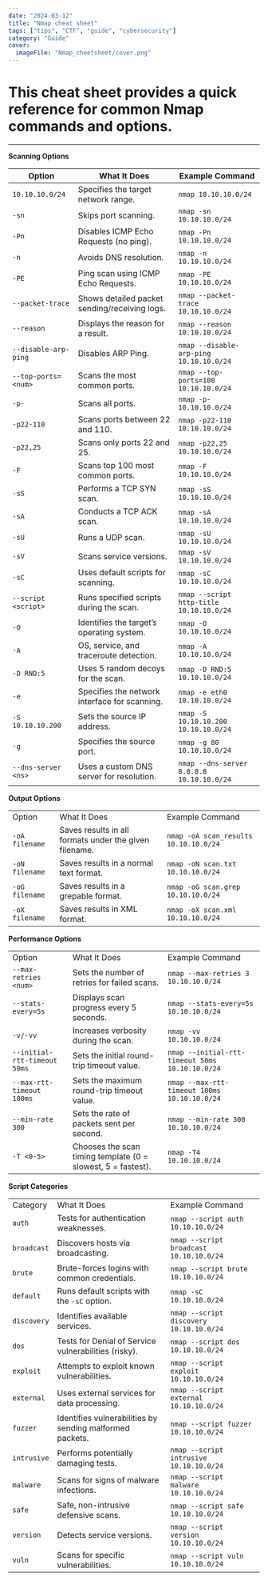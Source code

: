 ```yaml
---
date: "2024-03-12"
title: "Nmap cheat sheet"
tags: ["tips", "CTF", "guide", "cybersecurity"]
category: "Guide"
cover:
  imageFile: "Nmap_cheetsheet/cover.png"
---
```


# This cheat sheet provides a quick reference for common Nmap commands and options.

---

**Scanning Options**

|Option|What It Does|Example Command|
|---|---|---|
|`10.10.10.0/24`|Specifies the target network range.|`nmap 10.10.10.0/24`|
|`-sn`|Skips port scanning.|`nmap -sn 10.10.10.0/24`|
|`-Pn`|Disables ICMP Echo Requests (no ping).|`nmap -Pn 10.10.10.0/24`|
|`-n`|Avoids DNS resolution.|`nmap -n 10.10.10.0/24`|
|`-PE`|Ping scan using ICMP Echo Requests.|`nmap -PE 10.10.10.0/24`|
|`--packet-trace`|Shows detailed packet sending/receiving logs.|`nmap --packet-trace 10.10.10.0/24`|
|`--reason`|Displays the reason for a result.|`nmap --reason 10.10.10.0/24`|
|`--disable-arp-ping`|Disables ARP Ping.|`nmap --disable-arp-ping 10.10.10.0/24`|
|`--top-ports=<num>`|Scans the most common ports.|`nmap --top-ports=100 10.10.10.0/24`|
|`-p-`|Scans all ports.|`nmap -p- 10.10.10.0/24`|
|`-p22-110`|Scans ports between 22 and 110.|`nmap -p22-110 10.10.10.0/24`|
|`-p22,25`|Scans only ports 22 and 25.|`nmap -p22,25 10.10.10.0/24`|
|`-F`|Scans top 100 most common ports.|`nmap -F 10.10.10.0/24`|
|`-sS`|Performs a TCP SYN scan.|`nmap -sS 10.10.10.0/24`|
|`-sA`|Conducts a TCP ACK scan.|`nmap -sA 10.10.10.0/24`|
|`-sU`|Runs a UDP scan.|`nmap -sU 10.10.10.0/24`|
|`-sV`|Scans service versions.|`nmap -sV 10.10.10.0/24`|
|`-sC`|Uses default scripts for scanning.|`nmap -sC 10.10.10.0/24`|
|`--script <script>`|Runs specified scripts during the scan.|`nmap --script http-title 10.10.10.0/24`|
|`-O`|Identifies the target’s operating system.|`nmap -O 10.10.10.0/24`|
|`-A`|OS, service, and traceroute detection.|`nmap -A 10.10.10.0/24`|
|`-D RND:5`|Uses 5 random decoys for the scan.|`nmap -D RND:5 10.10.10.0/24`|
|`-e`|Specifies the network interface for scanning.|`nmap -e eth0 10.10.10.0/24`|
|`-S 10.10.10.200`|Sets the source IP address.|`nmap -S 10.10.10.200 10.10.10.0/24`|
|`-g`|Specifies the source port.|`nmap -g 80 10.10.10.0/24`|
|`--dns-server <ns>`|Uses a custom DNS server for resolution.|`nmap --dns-server 8.8.8.8 10.10.10.0/24`|

**Output Options**

|   |   |   |
|---|---|---|
|Option|What It Does|Example Command|
|`-oA filename`|Saves results in all formats under the given filename.|`nmap -oA scan_results 10.10.10.0/24`|
|`-oN filename`|Saves results in a normal text format.|`nmap -oN scan.txt 10.10.10.0/24`|
|`-oG filename`|Saves results in a grepable format.|`nmap -oG scan.grep 10.10.10.0/24`|
|`-oX filename`|Saves results in XML format.|`nmap -oX scan.xml 10.10.10.0/24`|

**Performance Options**

|   |   |   |
|---|---|---|
|Option|What It Does|Example Command|
|`--max-retries <num>`|Sets the number of retries for failed scans.|`nmap --max-retries 3 10.10.10.0/24`|
|`--stats-every=5s`|Displays scan progress every 5 seconds.|`nmap --stats-every=5s 10.10.10.0/24`|
|`-v/-vv`|Increases verbosity during the scan.|`nmap -vv 10.10.10.0/24`|
|`--initial-rtt-timeout 50ms`|Sets the initial round-trip timeout value.|`nmap --initial-rtt-timeout 50ms 10.10.10.0/24`|
|`--max-rtt-timeout 100ms`|Sets the maximum round-trip timeout value.|`nmap --max-rtt-timeout 100ms 10.10.10.0/24`|
|`--min-rate 300`|Sets the rate of packets sent per second.|`nmap --min-rate 300 10.10.10.0/24`|
|`-T <0-5>`|Chooses the scan timing template (0 = slowest, 5 = fastest).|`nmap -T4 10.10.10.0/24`|

**Script Categories**

|   |   |   |
|---|---|---|
|Category|What It Does|Example Command|
|`auth`|Tests for authentication weaknesses.|`nmap --script auth 10.10.10.0/24`|
|`broadcast`|Discovers hosts via broadcasting.|`nmap --script broadcast 10.10.10.0/24`|
|`brute`|Brute-forces logins with common credentials.|`nmap --script brute 10.10.10.0/24`|
|`default`|Runs default scripts with the `-sC` option.|`nmap -sC 10.10.10.0/24`|
|`discovery`|Identifies available services.|`nmap --script discovery 10.10.10.0/24`|
|`dos`|Tests for Denial of Service vulnerabilities (risky).|`nmap --script dos 10.10.10.0/24`|
|`exploit`|Attempts to exploit known vulnerabilities.|`nmap --script exploit 10.10.10.0/24`|
|`external`|Uses external services for data processing.|`nmap --script external 10.10.10.0/24`|
|`fuzzer`|Identifies vulnerabilities by sending malformed packets.|`nmap --script fuzzer 10.10.10.0/24`|
|`intrusive`|Performs potentially damaging tests.|`nmap --script intrusive 10.10.10.0/24`|
|`malware`|Scans for signs of malware infections.|`nmap --script malware 10.10.10.0/24`|
|`safe`|Safe, non-intrusive defensive scans.|`nmap --script safe 10.10.10.0/24`|
|`version`|Detects service versions.|`nmap --script version 10.10.10.0/24`|
|`vuln`|Scans for specific vulnerabilities.|`nmap --script vuln 10.10.10.0/24`|
